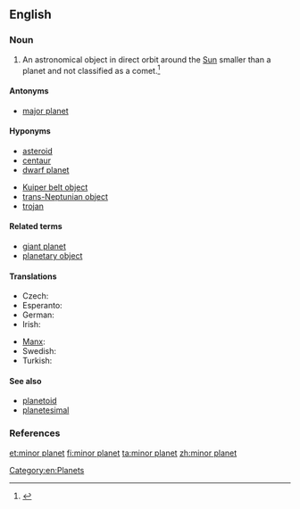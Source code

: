 ==English==
{{wikipedia}}

===Noun===
{{en-noun|head=[[minor]] [[planet]]}}

# {{context|astronomy|lang=en}} An astronomical object in direct orbit around the [[Sun]] smaller than a  planet and not classified as a comet.<ref>{{cite web
 | url                 = http://en.wikipedia.org/
 | title               = Minor planet
 | date                = 2013-06-03
 | format              = HTML
 | publisher           = Wikipedia
 | archiveurl          = http://en.wikipedia.org/wiki/Minor_planet
 | archivedate         = 2013-06-03
 | accessdate          = 2013-06-08
}}</ref> {{gloss|in the Solar System}}

====Antonyms====
* {{sense|smaller than Earth}} [[major planet]] {{gloss|larger than Earth (in the Solar System)}}

====Hyponyms====
{{hyp-top|Hyponyms}}
* [[asteroid]]
* [[centaur]]
* [[dwarf planet]]
{{hyp-mid}}
* [[Kuiper belt object]]
* [[trans-Neptunian object]]
* [[trojan]]
{{hyp-bottom}}

====Related terms====
* [[giant planet]]
* [[planetary object]]

====Translations====
{{trans-top|celestial body}}
* Czech: {{t|cs|planetka|f}}
* Esperanto: {{t|eo|planedeto}}
* German: {{t|de|Kleinplanet|m}}
* Irish: {{t|ga|fophláinéad|m}}
{{trans-mid}}
* [[Manx]]: {{t|gv|mynphlanaid|m}}
* Swedish: {{t|sv|småplanet|c}}
* Turkish: {{t|tr|küçük gezegen}}
{{trans-bottom}}

====See also====
* [[planetoid]]
* [[planetesimal]]

===References===
<references/>

[[Category:en:Planets]]

[[et:minor planet]]
[[fi:minor planet]]
[[ta:minor planet]]
[[zh:minor planet]]